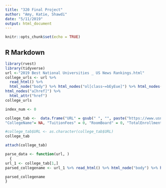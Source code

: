 ```yaml
---
title: "320 Final Project"
author: "Amy, Katie, Shawdi"
date: "5/11/2019"
output: html_document
---
```


```r
knitr::opts_chunk$set(echo = TRUE)
```

## R Markdown


```r
library(rvest)
library(tidyverse)
url <-"2019 Best National Universities _ US News Rankings.html"
college_urls <- url %>%
  read_html() %>%
  html_node("body") %>% html_nodes("ol[class~=bEyEue]") %>% html_nodes("li[id]")%>% html_nodes("h3") %>% 
html_nodes("a[href]") %>%
  html_attr("href") 
college_urls

```




```r
index_num <- 0

college_tab <-  data.frame("URL" = gsub(" ", "", paste("https://www.usnews.com",college_urls, sep = "")), 
"CollegeName"= NA, "TuitionFees" = 0, "RoomBoard" = 0, "TotalEnrollment" = 0, "SchoolType" = NA, "YearFounded" = 0, "ReligiousAffiliation" = NA, "AcademicCalendar" = NA, "Setting" = NA, "Endowment2017" = 0, "MedianStartingSalaryOfAlumni" = 0, "Selectivity" = NA, "Fall2017AcceptanceRate" = 0, "GenderDistribution" = 0, "FourYearGraduationRate" = 0, stringsAsFactors = FALSE) 

#college_tab$URL <- as.character(college_tab$URL)
college_tab

attach(college_tab)

```

```r

parse_data <- function(url, )
  { 
url_1 <- college_tab[1,]
parsed_collegename <- url_1 %>% read_html() %>% html_node("body") %>% html_nodes("h1[class~=hero-heading]") %>% html_text()

parsed_collegename
}

```

